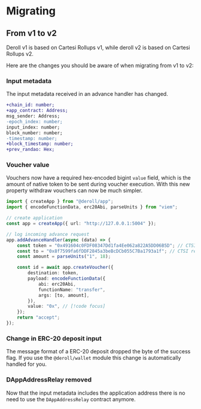 # Migrating

## From v1 to v2

Deroll v1 is based on Cartesi Rollups v1, while deroll v2 is based on Cartesi Rollups v2.

Here are the changes you should be aware of when migrating from v1 to v2:

### Input metadata

The input metadata received in an advance handler has changed.

```diff
+chain_id: number;
+app_contract: Address;
msg_sender: Address;
-epoch_index: number;
input_index: number;
block_number: number;
-timestamp: number;
+block_timestamp: number;
+prev_randao: Hex;
```

### Voucher value

Vouchers now have a required hex-encoded bigint `value` field, which is the amount of native token to be sent during voucher execution.
With this new property withdraw vouchers can now be much simpler.

```ts twoslash
import { createApp } from "@deroll/app";
import { encodeFunctionData, erc20Abi, parseUnits } from "viem";

// create application
const app = createApp({ url: "http://127.0.0.1:5004" });

// log incoming advance request
app.addAdvanceHandler(async (data) => {
    const token = "0x491604c0FDF08347Dd1fa4Ee062a822A5DD06B5D"; // CTSI address
    const to = "0x8f7599fa6fDDF2845a3beBcDCb055C7Ba1793a1f"; // CTSI recipient
    const amount = parseUnits("1", 18);

    const id = await app.createVoucher({
        destination: token,
        payload: encodeFunctionData({
            abi: erc20Abi,
            functionName: "transfer",
            args: [to, amount],
        }),
        value: "0x", // [!code focus]
    });
    return "accept";
});
```

### Change in ERC-20 deposit input

The message format of a ERC-20 deposit dropped the byte of the success flag.
If you use the `@deroll/wallet` module this change is automatically handled for you.

### DAppAddressRelay removed

Now that the input metadata includes the application address there is no need to use the `DAppAddressRelay` contract anymore.

